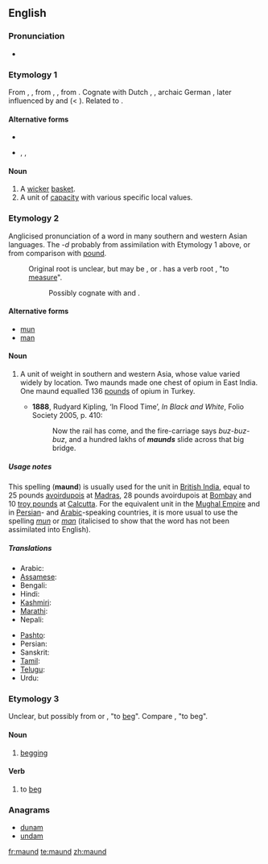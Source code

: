 ==English==

===Pronunciation===
* {{a|UK}} {{IPA|/mɔːnd/}}

===Etymology 1===
From {{etyl|enm}} {{term|maunde|lang=enm}}, {{term|mande|lang=enm}}, from {{etyl|ang}} {{term|mand|lang=ang}}, {{term|mond||basket|lang=ang}}, from {{proto|Germanic|mandō|basket|lang=en}}. Cognate with Dutch {{term|mand|lang=nl}}, {{etyl|nds|-}} {{term|mande|lang=nds}}, archaic German {{term|Mande|lang=de}}, later influenced by {{etyl|xno}} and {{etyl|frm}} {{term|mande|lang=frm}} (< {{etyl|gem}}). Related to {{l|en|mannequin}}.

====Alternative forms====
* {{l|en|mand}}
* {{l|en|maunde}}, {{l|en|mawn}}, {{l|en|mond}} {{qualifier|Scotland}}

====Noun====
{{en-noun}}

# A [[wicker]] [[basket]].
# A unit of [[capacity]] with various specific local values.

===Etymology 2===
{{wikipedia}}
Anglicised pronunciation of a word in many southern and western Asian languages. The ''-d'' probably from assimilation with Etymology 1 above, or from comparison with [[pound]].
: Original root is unclear, but may be {{etyl|ar}} {{term|من|مَنّ|tr=mann|sc=Arab|lang=ar}}, {{etyl|fa}} {{term|من|tr=man|sc=fa-Arab|lang=fa}} or {{etyl|sa}} {{term|मानः|tr=man|sc=Deva|lang=sa}}. {{etyl|sa}} has a verb root {{term|मा|tr=ma-|sc=Deva|lang=sa}}, "to [[measure]]".
:: Possibly cognate with {{etyl|he}} {{term|מנה|tr=maneh|lang=he|sc=Hebr}} and {{etyl|grc}} {{term|mina|lang=grc}}.

====Alternative forms====
* [[mun]]
* [[man]]

====Noun====
{{en-noun}}

# {{archaic}} A unit of weight in southern and western Asia, whose value varied widely by location.  Two maunds made one chest of opium in East India.  One maund equalled 136 [[pound]]s of opium in Turkey.
#* '''1888''', Rudyard Kipling, ‘In Flood Time’, ''In Black and White'', Folio Society 2005, p. 410:
#*: Now the rail has come, and the fire-carriage says ''buz-buz-buz'', and a hundred lakhs of '''''maunds''''' slide across that big bridge.

=====Usage notes=====
This spelling ('''maund''') is usually used for the unit in [[British India]], equal to 25&nbsp;pounds [[avoirdupois]] at [[Madras]], 28&nbsp;pounds avoirdupois at [[Bombay]] and 10&nbsp;[[troy pound]]s at [[Calcutta]]. For the equivalent unit in the [[W:Mughal Empire|Mughal Empire]] and in [[Persian]]- and [[Arabic]]-speaking countries, it is more usual to use the spelling ''[[mun]]'' or ''[[man]]'' (italicised to show that the word has not been assimilated into English).

=====Translations=====
{{trans-top|unit of mass}}
* Arabic: {{t+|ar|من|مَنّ|tr=mann|sc=Arab}}
* [[Assamese]]: {{t|as|মোন|tr=mûn|sc=Beng|xs=Assamese}}
* Bengali: {{t|bn|মন|tr=mana|sc=Beng|xs=Bengali}}
* Hindi: {{t+|hi|मन|m|tr=man|sc=Deva|xs=Hindi}}
* [[Kashmiri]]: {{t|ks|मन्|m|tr=mana|sc=Deva|xs=Kashmiri}}
* [[Marathi]]: {{t|mr|मण|tr=maṇa|sc=Deva|xs=Marathi}}
* Nepali: {{t|ne|मन्|tr=mana|sc=Deva|xs=Nepali}}
{{trans-mid}}
* [[Pashto]]: {{t-|ps|من|m|tr=man|sc=ps-Arab|xs=Pashto}}
* Persian: {{t+|fa|من|tr=man|sc=fa-Arab|xs=Persian}}
* Sanskrit: {{t|sa|मानः|tr=man|sc=Deva|xs=Sanskrit}}
* [[Tamil]]: {{t|ta|மடங்கு|tr=mṭngku|sc=Taml|xs=Tamil}}
* [[Telugu]]: {{t|te|మణుగు|tr=maṇugu|sc=Telu}}
* Urdu: {{t-|ur|من|m|tr=man|sc=ur-Arab|xs=Urdu}}
{{trans-bottom}}

===Etymology 3===
Unclear, but possibly from {{etyl|fr}} {{term|mendier|lang=fr}} or {{term|quémander|lang=fr}}, "to [[beg]]". Compare {{etyl|rom}} {{term|mang|lang=rom}}, "to beg".

====Noun====
{{en-noun|-}}

# {{archaic}} [[begging]]

====Verb====
{{en-verb}}

# {{archaic}} to [[beg]]

===Anagrams===
* [[dunam#English|dunam]]
* [[undam#English|undam]]

[[fr:maund]]
[[te:maund]]
[[zh:maund]]